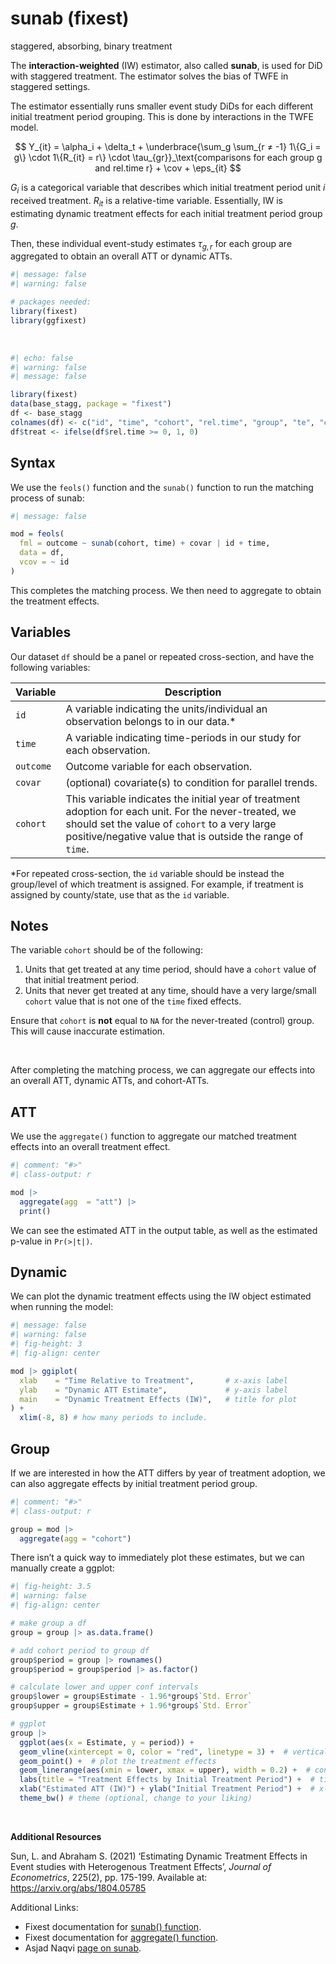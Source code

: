 # sunab (fixest) {.unnumbered}

::: small
staggered, absorbing, binary treatment
:::

The **interaction-weighted** (IW) estimator, also called **sunab**, is used for DiD with staggered treatment. The estimator solves the bias of TWFE in staggered settings.

The estimator essentially runs smaller event study DiDs for each different initial treatment period grouping. This is done by interactions in the TWFE model.

$$
Y_{it} = \alpha_i + \delta_t + \underbrace{\sum_g \sum_{r ≠ -1} 1\{G_i = g\} \cdot 1\{R_{it} = r\} \cdot \tau_{gr}}_\text{comparisons for each group g and rel.time r} + \cov + \eps_{it}
$$

::: small
$G_i$ is a categorical variable that describes which initial treatment period unit $i$ received treatment. $R_{it}$ is a relative-time variable. Essentially, IW is estimating dynamic treatment effects for each initial treatment period group $g$.
:::

Then, these individual event-study estimates $\tau_{g, r}$ for each group are aggregated to obtain an overall ATT or dynamic ATTs.

```r
#| message: false
#| warning: false

# packages needed:
library(fixest)
library(ggfixest)
```

<br />

```r
#| echo: false
#| warning: false
#| message: false

library(fixest)
data(base_stagg, package = "fixest")
df <- base_stagg
colnames(df) <- c("id", "time", "cohort", "rel.time", "group", "te", "covar", "outcome")
df$treat <- ifelse(df$rel.time >= 0, 1, 0)
```

::: panel-tabset
## Syntax

We use the `feols()` function and the `sunab()` function to run the matching process of sunab:

```r
#| message: false

mod = feols(
  fml = outcome ~ sunab(cohort, time) + covar | id + time,
  data = df,
  vcov = ~ id
)
```

This completes the matching process. We then need to aggregate to obtain the treatment effects.

## Variables

Our dataset `df` should be a panel or repeated cross-section, and have the following variables:

| Variable  | Description                                                                                                                                                                                                           |
|-----------|-----------------------------------------------------------------------------------------------------------------------------------------------------------------------------------------------------------------------|
| `id`      | A variable indicating the units/individual an observation belongs to in our data.\*                                                                                                                                   |
| `time`    | A variable indicating time-periods in our study for each observation.                                                                                                                                                 |
| `outcome` | Outcome variable for each observation.                                                                                                                                                                                |
| `covar`   | (optional) covariate(s) to condition for parallel trends.                                                                                                                                                             |
| `cohort`  | This variable indicates the initial year of treatment adoption for each unit. For the never-treated, we should set the value of `cohort` to a very large positive/negative value that is outside the range of `time`. |

::: small
\*For repeated cross-section, the `id` variable should be instead the group/level of which treatment is assigned. For example, if treatment is assigned by county/state, use that as the `id` variable.
:::

## Notes

The variable `cohort` should be of the following:

1.  Units that get treated at any time period, should have a `cohort` value of that initial treatment period.
2.  Units that never get treated at any time, should have a very large/small `cohort` value that is not one of the `time` fixed effects.

Ensure that `cohort` is **not** equal to `NA` for the never-treated (control) group. This will cause inaccurate estimation.
:::

<br />

After completing the matching process, we can aggregate our effects into an overall ATT, dynamic ATTs, and cohort-ATTs.

::: panel-tabset
## ATT

We use the `aggregate()` function to aggregate our matched treatment effects into an overall treatment effect.

```r
#| comment: "#>"
#| class-output: r

mod |>
  aggregate(agg  = "att") |>
  print()
```

We can see the estimated ATT in the output table, as well as the estimated p-value in `Pr(>|t|)`.

## Dynamic

We can plot the dynamic treatment effects using the IW object estimated when running the model:

```r
#| message: false
#| warning: false
#| fig-height: 3
#| fig-align: center

mod |> ggiplot(
  xlab    = "Time Relative to Treatment",       # x-axis label
  ylab    = "Dynamic ATT Estimate",             # y-axis label
  main    = "Dynamic Treatment Effects (IW)",   # title for plot
) + 
  xlim(-8, 8) # how many periods to include.
```

## Group

If we are interested in how the ATT differs by year of treatment adoption, we can also aggregate effects by initial treatment period group.

```r
#| comment: "#>"
#| class-output: r

group = mod |>
  aggregate(agg = "cohort")
```

There isn't a quick way to immediately plot these estimates, but we can manually create a ggplot:

```r
#| fig-height: 3.5
#| warning: false
#| fig-align: center

# make group a df
group = group |> as.data.frame()

# add cohort period to group df
group$period = group |> rownames()
group$period = group$period |> as.factor()

# calculate lower and upper conf intervals
group$lower = group$Estimate - 1.96*group$`Std. Error`
group$upper = group$Estimate + 1.96*group$`Std. Error`

# ggplot
group |>
  ggplot(aes(x = Estimate, y = period)) +
  geom_vline(xintercept = 0, color = "red", linetype = 3) +  # vertical line at 0 treatment effect
  geom_point() +  # plot the treatment effects
  geom_linerange(aes(xmin = lower, xmax = upper), width = 0.2) +  # conf intervals
  labs(title = "Treatment Effects by Initial Treatment Period") +  # title (optional)
  xlab("Estimated ATT (IW)") + ylab("Initial Treatment Period") +  # x-axis and y-axis labels (optional)
  theme_bw() # theme (optional, change to your liking)
```
:::

<br />

**Additional Resources**

Sun, L. and Abraham S. (2021) 'Estimating Dynamic Treatment Effects in Event studies with Heterogenous Treatment Effects', *Journal of Econometrics*, 225(2), pp. 175-199. Available at: <https://arxiv.org/abs/1804.05785>

Additional Links:

-   Fixest documentation for [sunab() function](https://lrberge.github.io/fixest/reference/sunab.html).
-   Fixest documentation for [aggregate() function](https://lrberge.github.io/fixest/reference/aggregate.fixest.html).
-   Asjad Naqvi [page on sunab](https://asjadnaqvi.github.io/DiD/docs/code_r/07_sunab_r/).
